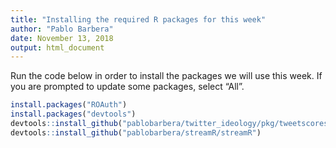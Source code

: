```yaml
---
title: "Installing the required R packages for this week"
author: "Pablo Barbera"
date: November 13, 2018
output: html_document
---
```


Run the code below in order to install the packages we will use this week. If you are prompted to update some packages, select "All".

```r
install.packages("ROAuth")
install.packages("devtools")
devtools::install_github("pablobarbera/twitter_ideology/pkg/tweetscores")
devtools::install_github("pablobarbera/streamR/streamR")
```

